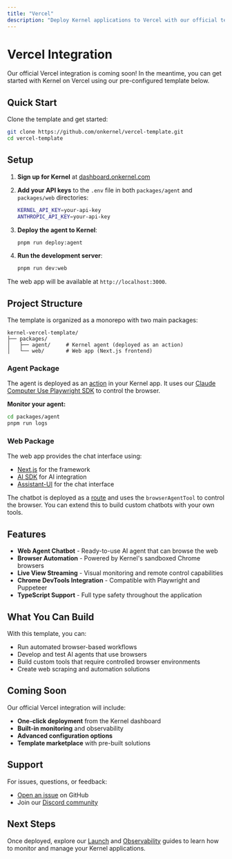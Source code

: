 ```yaml
---
title: "Vercel"
description: "Deploy Kernel applications to Vercel with our official template"
---
```


# Vercel Integration

Our official Vercel integration is coming soon! In the meantime, you can get started with Kernel on Vercel using our pre-configured template below.

## Quick Start

Clone the template and get started:

```bash
git clone https://github.com/onkernel/vercel-template.git
cd vercel-template
```

## Setup

1. **Sign up for Kernel** at [dashboard.onkernel.com](https://dashboard.onkernel.com)

2. **Add your API keys** to the `.env` file in both `packages/agent` and `packages/web` directories:

   ```bash
   KERNEL_API_KEY=your-api-key
   ANTHROPIC_API_KEY=your-api-key
   ```

3. **Deploy the agent to Kernel**:

   ```bash
   pnpm run deploy:agent
   ```

4. **Run the development server**:
   ```bash
   pnpm run dev:web
   ```

The web app will be available at `http://localhost:3000`.

## Project Structure

The template is organized as a monorepo with two main packages:

```
kernel-vercel-template/
├── packages/
│   ├── agent/     # Kernel agent (deployed as an action)
│   └── web/       # Web app (Next.js frontend)
```

### Agent Package

The agent is deployed as an [action](/info/concepts#action) in your Kernel app. It uses our [Claude Computer Use Playwright SDK](https://github.com/onkernel/cu-playwright-ts) to control the browser.

**Monitor your agent:**

```bash
cd packages/agent
pnpm run logs
```

### Web Package

The web app provides the chat interface using:

- [Next.js](https://nextjs.org/) for the framework
- [AI SDK](https://ai-sdk.dev) for AI integration
- [Assistant-UI](https://github.com/assistant-ui/assistant-ui) for the chat interface

The chatbot is deployed as a [route](packages/web/app/api/chat/route.ts) and uses the `browserAgentTool` to control the browser. You can extend this to build custom chatbots with your own tools.

## Features

- **Web Agent Chatbot** - Ready-to-use AI agent that can browse the web
- **Browser Automation** - Powered by Kernel's sandboxed Chrome browsers
- **Live View Streaming** - Visual monitoring and remote control capabilities
- **Chrome DevTools Integration** - Compatible with Playwright and Puppeteer
- **TypeScript Support** - Full type safety throughout the application

## What You Can Build

With this template, you can:

- Run automated browser-based workflows
- Develop and test AI agents that use browsers
- Build custom tools that require controlled browser environments
- Create web scraping and automation solutions

## Coming Soon

Our official Vercel integration will include:

- **One-click deployment** from the Kernel dashboard
- **Built-in monitoring** and observability
- **Advanced configuration options**
- **Template marketplace** with pre-built solutions

## Support

For issues, questions, or feedback:

- [Open an issue](https://github.com/onkernel/kernel-images/issues) on GitHub
- Join our [Discord community](https://discord.gg/FBrveQRcud)

## Next Steps

Once deployed, explore our [Launch](/launch/deploy) and [Observability](/observability/status) guides to learn how to monitor and manage your Kernel applications.
